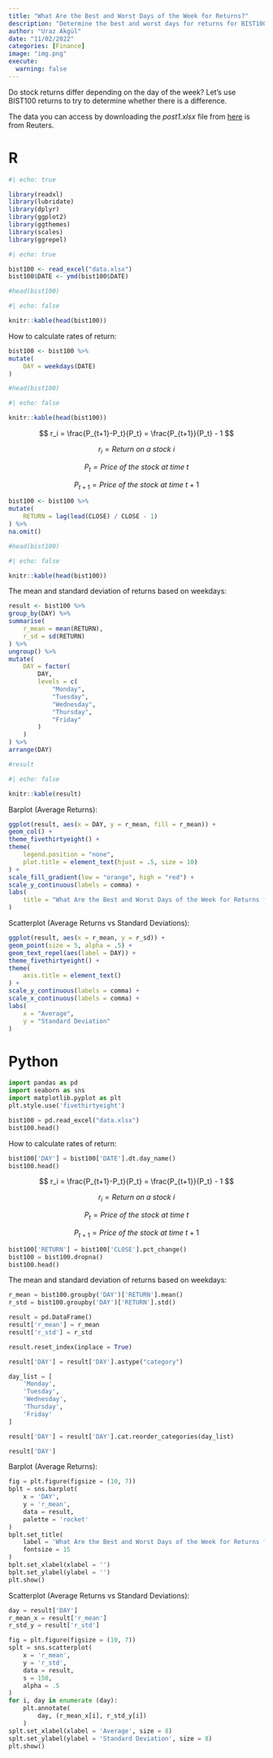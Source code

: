```yaml
---
title: "What Are the Best and Worst Days of the Week for Returns?"
description: "Determine the best and worst days for returns for BIST100"
author: "Uraz Akgül"
date: "11/02/2022"
categories: [Finance]
image: "img.png"
execute:
  warning: false
---
```


Do stock returns differ depending on the day of the week? Let's use BIST100 returns to try to determine whether there is a difference.

The data you can access by downloading the *post1.xlsx* file from [here](https://github.com/urazakgul/handsonrpy/tree/main/posts/data) is from Reuters.

# R

```r
#| echo: true

library(readxl)
library(lubridate)
library(dplyr)
library(ggplot2)
library(ggthemes)
library(scales)
library(ggrepel)

```

```r
#| echo: true

bist100 <- read_excel("data.xlsx")
bist100$DATE <- ymd(bist100$DATE)

#head(bist100)

```

```r
#| echo: false

knitr::kable(head(bist100))

```

How to calculate rates of return:

```r

bist100 <- bist100 %>%
mutate(
    DAY = weekdays(DATE)
)

#head(bist100)

```

```r
#| echo: false

knitr::kable(head(bist100))

```

$$
r_i = \frac{P_{t+1}-P_t}{P_t} = \frac{P_{t+1}}{P_t} - 1
$$

$$
r_i = Return\ on\ a\ stock\ i
$$

$$
P_t = Price\ of\ the\ stock\ at\ time\ t
$$

$$
P_{t+1} = Price\ of\ the\ stock\ at\ time\ t+1
$$

```r

bist100 <- bist100 %>%
mutate(
    RETURN = lag(lead(CLOSE) / CLOSE - 1)
) %>%
na.omit()

#head(bist100)

```

```r
#| echo: false

knitr::kable(head(bist100))

```

The mean and standard deviation of returns based on weekdays:

```r

result <- bist100 %>%
group_by(DAY) %>%
summarise(
    r_mean = mean(RETURN),
    r_sd = sd(RETURN)
) %>%
ungroup() %>%
mutate(
    DAY = factor(
        DAY,
        levels = c(
            "Monday",
            "Tuesday",
            "Wednesday",
            "Thursday",
            "Friday"
        )
    )
) %>%
arrange(DAY)

#result

```

```r
#| echo: false

knitr::kable(result)

```

Barplot (Average Returns):

```r

ggplot(result, aes(x = DAY, y = r_mean, fill = r_mean)) +
geom_col() +
theme_fivethirtyeight() +
theme(
    legend.position = "none",
    plot.title = element_text(hjust = .5, size = 10)
) +
scale_fill_gradient(low = "orange", high = "red") +
scale_y_continuous(labels = comma) +
labs(
    title = "What Are the Best and Worst Days of the Week for Returns for BIST100?"
)

```

Scatterplot (Average Returns vs Standard Deviations):

```r

ggplot(result, aes(x = r_mean, y = r_sd)) +
geom_point(size = 5, alpha = .5) +
geom_text_repel(aes(label = DAY)) +
theme_fivethirtyeight() +
theme(
    axis.title = element_text()
) +
scale_y_continuous(labels = comma) +
scale_x_continuous(labels = comma) +
labs(
    x = "Average",
    y = "Standard Deviation"
)

```

# Python

```python

import pandas as pd
import seaborn as sns
import matplotlib.pyplot as plt
plt.style.use('fivethirtyeight')

```

```python

bist100 = pd.read_excel("data.xlsx")
bist100.head()

```

How to calculate rates of return:

```python

bist100['DAY'] = bist100['DATE'].dt.day_name()
bist100.head()

```

$$
r_i = \frac{P_{t+1}-P_t}{P_t} = \frac{P_{t+1}}{P_t} - 1
$$

$$
r_i = Return\ on\ a\ stock\ i
$$

$$
P_t = Price\ of\ the\ stock\ at\ time\ t
$$

$$
P_{t+1} = Price\ of\ the\ stock\ at\ time\ t+1
$$

```python

bist100['RETURN'] = bist100['CLOSE'].pct_change()
bist100 = bist100.dropna()
bist100.head()

```

The mean and standard deviation of returns based on weekdays:

```python

r_mean = bist100.groupby('DAY')['RETURN'].mean()
r_std = bist100.groupby('DAY')['RETURN'].std()

result = pd.DataFrame()
result['r_mean'] = r_mean
result['r_std'] = r_std

result.reset_index(inplace = True)

result['DAY'] = result['DAY'].astype("category")

day_list = [
    'Monday',
    'Tuesday',
    'Wednesday',
    'Thursday',
    'Friday'
]

result['DAY'] = result['DAY'].cat.reorder_categories(day_list)

result['DAY']

```

Barplot (Average Returns):

```python

fig = plt.figure(figsize = (10, 7))
bplt = sns.barplot(
    x = 'DAY',
    y = 'r_mean',
    data = result,
    palette = 'rocket'
)
bplt.set_title(
    label = 'What Are the Best and Worst Days of the Week for Returns for BIST100?',
    fontsize = 15
)
bplt.set_xlabel(xlabel = '')
bplt.set_ylabel(ylabel = '')
plt.show()

```

Scatterplot (Average Returns vs Standard Deviations):

```python

day = result['DAY']
r_mean_x = result['r_mean']
r_std_y = result['r_std']

fig = plt.figure(figsize = (10, 7))
splt = sns.scatterplot(
    x = 'r_mean',
    y = 'r_std',
    data = result,
    s = 150,
    alpha = .5
)
for i, day in enumerate (day):
    plt.annotate(
        day, (r_mean_x[i], r_std_y[i])
    )
splt.set_xlabel(xlabel = 'Average', size = 8)
splt.set_ylabel(ylabel = 'Standard Deviation', size = 8)
plt.show()

```